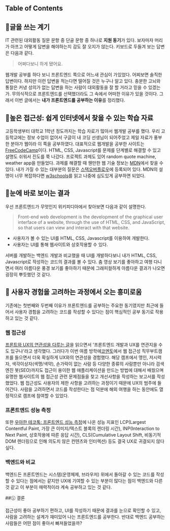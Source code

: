 ## Table of Contents

## 🤔글을 쓰는 계기

IT 관련된 대외활동 질문 문항 중 단골 문항 중 하나로 **지원 동기**가 있다. 보자마자 머리가 아프고 어떻게 답변을 해야하는지 감도 잘 오지가 않는다. 키보드로 두들겨 보는 답변은 다음과 같다.

> 어쩌다보니 하게 됐어요.

웹개발 공부를 하다 보니 프론트엔드 쪽으로 어느새 관심이 가있었다. 어찌보면 솔직한 답변이다. 하지만 이런 답변을 적는다면 떨어질 것은 누구나 알고 있다. 충분한 고뇌와 통찰은 커녕 성의가 없는 답변을 하는 사람이 대외활동을 잘 할 거라고 믿을 수 있겠는가. 무의식적으로 프론트엔드를 선택했더라도 그 속에서 어떠한 이유가 있을 것이다. 그래서 이번 글에서는 **내가 프론트엔드를 공부하는 이유**를 정리했다.

## 🚉높은 접근성: 쉽게 인터넷에서 찾을 수 있는 학습 자료

고등학생부터 대학교 1학년 정도까지는 학습 자료가 많아서 웹개발 공부를 했다. 우리 고등학교에는 정보 수업이 없어서 구글이 내 코딩 선생님이 되어주었고 제일 자료가 풍부한 분야가 웹이라 이 쪽을 공부하였다. 대표적으로 웹개발을 공부한 사이트는 [FreeCodeCamp](https://www.freecodecamp.org)이다. HTML, CSS, Javascript를 문제를 단계별로 해결할 수 있고 설명도 쉬워서 진도를 쭉 나갔다. 프로젝트 과제도 있어 random quote machine, weather app을 만들었다. 과제를 해결할 때 웬만한 웹 기술 정보는 [MDN](https://developer.mozilla.org)에서 찾을 수 있다. 내가 가질 수 있는 대부분의 질문은 [스택오버플로우](https://stackoverflow.com)에 등록되어 있다. MDN의 설명이 너무 복잡하다면 [w3schools](https://www.w3schools.com)를 읽고 나중에 심도있게 공부하면 되었다.

## 👀눈에 바로 보이는 결과

우선 프론트엔드가 무엇인지 위키피디아에서 찾아보면 다음과 같이 설명한다.

> Front-end web development is the development of the graphical user interface of a website, through the use of HTML, CSS, and JavaScript, so that users can view and interact with that website.

- 사용자가 볼 수 있는 UI를 HTML, CSS, Javascript를 이용하여 개발한다.
- 사용자는 UI를 통해 웹사이트와 상호작용할 수 있다.

서버를 개발하는 백엔드 개발과 비교했을 때 UI를 개발하다보니 내가 HTML, CSS, Javascript로 작성하는 코드의 결과를 볼 수 있다. 춤 영상 보기를 좋아하고 여행 다니면서 여러 아름다운 풍경 보기를 좋아하기 때문에 그래피컬하게 아름다운 결과가 나오면 굉장히 뿌듯했던 것 같다.

## 🤝 사용자 경험을 고려하는 과정에서 오는 흥미로움

기존에는 첫번째와 두번째 이유가 프론트엔드를 공부하는 주요한 동기였지만 최근에 들어서 사용자 경험을 고려하는 코드를 작성할 수 있다는 점이 핵심적인 공부 동기로 작용하고 있는 것 같다.

### 웹 접근성

[프론트와 UX의 연관성을 다루는 글](https://jbee.io/essay/about_frontend/#%ED%94%84%EB%A1%A0%ED%8A%B8%EC%97%94%EB%93%9C-%EA%B8%B0%EC%88%A0%EA%B3%BC-ux)을 읽으면서 '프론트엔드 개발과 UX를 연관지을 수도 있구나'라고 생각했다. 그러다가 이번 여름 방학에[코멘토](https://comento.kr/?index)에서 웹 접근성 직무부트캠프를 들으면서 더욱 확실하게 UX와의 연관성을 경험했다. 해당 캠프에서 맹인, 저시력자, 색각이상자(색맹/색약), 손가락이 없는 사람 등 다양한 종류의 사람뿐만 아니라 검색엔진 봇(SEO)까지도 접근이 용이한 웹 애플리케이션을 만드는 방법에 대해서 배웠으며 유명한 웹사이트의 웹 접근성 관련 문제점들을 찾고 개선사항을 작성하는 보고서를 작성했었다. 웹 접근성도 사용자의 제한 사항을 고려하는 과정이기 때문에 UX의 범주에 들어간다. 사람을 고려하면서 코드를 작성한다는 점 덕분에 해외 여행을 하는 동안에도 열정적으로 캠프에 참여할 수 있었다.

### 프론트엔드 성능 측정

또한 [우아한 테코톡: 프론트엔드 성능 측정](https://www.youtube.com/watch?v=IRj9vKBy9CA&ab_channel=%EC%9A%B0%EC%95%84%ED%95%9C%ED%85%8C%ED%81%AC)에 나온 성능 지표인 LCP(Largest Contentful Paint, 가장 큰 이미지/텍스트 블록의 렌더링 시간), INP(Interaction to Next Paint, 상호작용에 따른 응답 시간), CLS(Cumulative Layout Shift, 비동기적 DOM 렌더링으로 인해 의도치 않은 컨텐츠와 인터렉션) 등도 결국 UX로 귀결되지 않다 싶다.

### 백엔드와 비교

백엔드든 프론트엔드는 시스템(운영체제, 브라우저) 위에서 돌아갈 수 있는 코드를 작성할 수 있다는 점에서는 같지만 UX에 기여할 수 있는 부분이 많다는 점이 백엔드와 다른 것 같고 이 부분이 매력적이라 계속 공부하고 있는 것 같다.

##🕦 결론

접근성이 좋아 공부하기 편하고, UI를 작성하기 때문에 결과를 눈으로 확인할 수 있고, 사람을 고려하는 설계가 재미있어 나는 프론트엔드를 공부한다. 반대로 백엔드 공부하는 사람들은 어떤 점이 좋아서 빠져들었을까?
